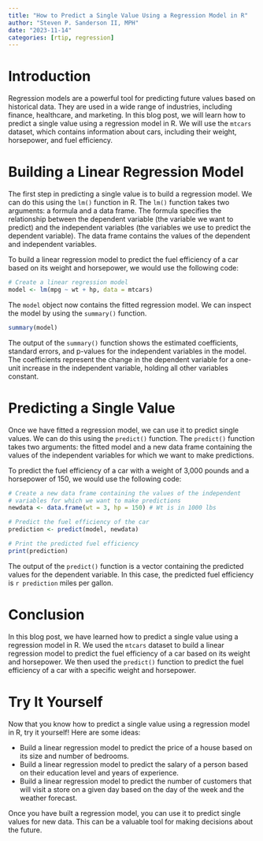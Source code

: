 ```yaml
---
title: "How to Predict a Single Value Using a Regression Model in R"
author: "Steven P. Sanderson II, MPH"
date: "2023-11-14"
categories: [rtip, regression]
---
```


# Introduction

Regression models are a powerful tool for predicting future values based on historical data. They are used in a wide range of industries, including finance, healthcare, and marketing. In this blog post, we will learn how to predict a single value using a regression model in R. We will use the `mtcars` dataset, which contains information about cars, including their weight, horsepower, and fuel efficiency.

# Building a Linear Regression Model

The first step in predicting a single value is to build a regression model. We can do this using the `lm()` function in R. The `lm()` function takes two arguments: a formula and a data frame. The formula specifies the relationship between the dependent variable (the variable we want to predict) and the independent variables (the variables we use to predict the dependent variable). The data frame contains the values of the dependent and independent variables.

To build a linear regression model to predict the fuel efficiency of a car based on its weight and horsepower, we would use the following code:

```r
# Create a linear regression model
model <- lm(mpg ~ wt + hp, data = mtcars)
```

The `model` object now contains the fitted regression model. We can inspect the model by using the `summary()` function.

```r
summary(model)
```

The output of the `summary()` function shows the estimated coefficients, standard errors, and p-values for the independent variables in the model. The coefficients represent the change in the dependent variable for a one-unit increase in the independent variable, holding all other variables constant.

# Predicting a Single Value

Once we have fitted a regression model, we can use it to predict single values. We can do this using the `predict()` function. The `predict()` function takes two arguments: the fitted model and a new data frame containing the values of the independent variables for which we want to make predictions.

To predict the fuel efficiency of a car with a weight of 3,000 pounds and a horsepower of 150, we would use the following code:

```r
# Create a new data frame containing the values of the independent 
# variables for which we want to make predictions
newdata <- data.frame(wt = 3, hp = 150) # Wt is in 1000 lbs

# Predict the fuel efficiency of the car
prediction <- predict(model, newdata)

# Print the predicted fuel efficiency
print(prediction)
```

The output of the `predict()` function is a vector containing the predicted values for the dependent variable. In this case, the predicted fuel efficiency is `r prediction` miles per gallon.

# Conclusion

In this blog post, we have learned how to predict a single value using a regression model in R. We used the `mtcars` dataset to build a linear regression model to predict the fuel efficiency of a car based on its weight and horsepower. We then used the `predict()` function to predict the fuel efficiency of a car with a specific weight and horsepower.

# Try It Yourself

Now that you know how to predict a single value using a regression model in R, try it yourself! Here are some ideas:

-   Build a linear regression model to predict the price of a house based on its size and number of bedrooms.
-   Build a linear regression model to predict the salary of a person based on their education level and years of experience.
-   Build a linear regression model to predict the number of customers that will visit a store on a given day based on the day of the week and the weather forecast.

Once you have built a regression model, you can use it to predict single values for new data. This can be a valuable tool for making decisions about the future.
